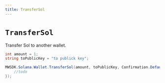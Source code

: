 ```yaml
---
title: TransferSol
---
```


# `TransferSol`

Transfer Sol to another wallet.

```csharp
int amount = 1;
string toPublicKey = "to publick key";

MWSDK.Solana.Wallet.TransferSol(amount, toPublicKey, Confirmation.Default, null, (res) => {
    //todo
});
```